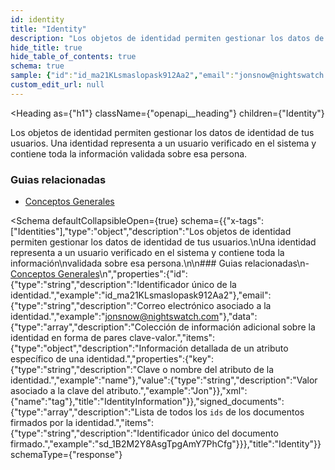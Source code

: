 ```yaml
---
id: identity
title: "Identity"
description: "Los objetos de identidad permiten gestionar los datos de identidad de tus usuarios."
hide_title: true
hide_table_of_contents: true
schema: true
sample: {"id":"id_ma21KLsmaslopask912Aa2","email":"jonsnow@nightswatch.com","data":[{"key":"name","value":"Jon"}],"signed_documents":["sd_1B2M2Y8AsgTpgAmY7PhCfg"]}
custom_edit_url: null
---
```



<Heading
  as={"h1"}
  className={"openapi__heading"}
  children={"Identity"}
>
</Heading>



Los objetos de identidad permiten gestionar los datos de identidad de tus usuarios.
Una identidad representa a un usuario verificado en el sistema y contiene toda la información
validada sobre esa persona.

### Guias relacionadas
- [Conceptos Generales](/docs/integration-guide/concepts/general-concepts)


<Schema
	defaultCollapsibleOpen={true}
  schema={{"x-tags":["Identities"],"type":"object","description":"Los objetos de identidad permiten gestionar los datos de identidad de tus usuarios.\nUna identidad representa a un usuario verificado en el sistema y contiene toda la información\nvalidada sobre esa persona.\n\n### Guias relacionadas\n- [Conceptos Generales](/docs/integration-guide/concepts/general-concepts)\n","properties":{"id":{"type":"string","description":"Identificador único de la identidad.","example":"id_ma21KLsmaslopask912Aa2"},"email":{"type":"string","description":"Correo electrónico asociado a la identidad.","example":"jonsnow@nightswatch.com"},"data":{"type":"array","description":"Colección de información adicional sobre la identidad en forma de pares clave-valor.","items":{"type":"object","description":"Información detallada de un atributo específico de una identidad.","properties":{"key":{"type":"string","description":"Clave o nombre del atributo de la identidad.","example":"name"},"value":{"type":"string","description":"Valor asociado a la clave del atributo.","example":"Jon"}},"xml":{"name":"tag"},"title":"IdentityInformation"}},"signed_documents":{"type":"array","description":"Lista de todos los `ids` de los documentos firmados por la identidad.","items":{"type":"string","description":"Identificador único del documento firmado.","example":"sd_1B2M2Y8AsgTpgAmY7PhCfg"}}},"title":"Identity"}}
  schemaType={"response"}
>
  
</Schema>
            